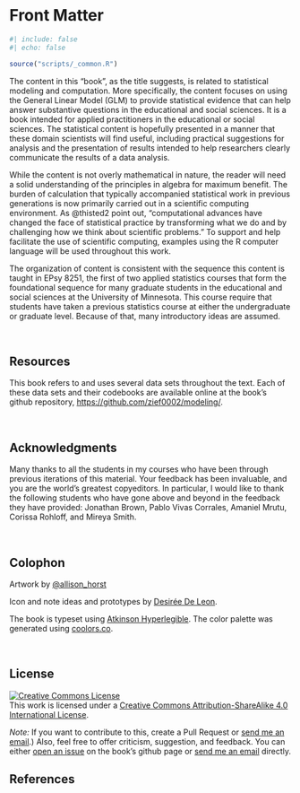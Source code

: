 <img src="figs/banner.png" class="cover" alt=""/>


# Front Matter {.unnumbered}

```r
#| include: false
#| echo: false

source("scripts/_common.R")
```

The content in this "book", as the title suggests, is related to statistical modeling and computation. More specifically, the content focuses on using the General Linear Model (GLM) to provide statistical evidence that can help answer substantive questions in the educational and social sciences. It is a book intended for applied practitioners in the educational or social sciences. The statistical content is hopefully presented in a manner that these domain scientists will find useful, including practical suggestions for analysis and the presentation of results intended to help researchers clearly communicate the results of a data analysis.

While the content is not overly mathematical in nature, the reader will need a solid understanding of the principles in algebra for maximum benefit. The burden of calculation that typically accompanied statistical work in previous generations is now primarily carried out in a scientific computing environment. As @thisted2 point out, "computational advances have changed the face of statistical practice by transforming what we do and by challenging how we think about scientific problems." To support and help facilitate the use of scientific computing, examples using the R computer language will be used throughout this work. 

The organization of content is consistent with the sequence this content is taught in EPsy 8251, the first of two applied statistics courses that form the foundational sequence for many graduate students in the educational and social sciences at the University of Minnesota. This course require that students have taken a previous statistics course at either the undergraduate or graduate level. Because of that, many introductory ideas are assumed. 


<!-- ```{r} -->
<!-- #| echo: false -->
<!-- #| out-width: "100%" -->
<!-- #| fig-alt: "The units are (1) Introduction to statistical computing, (2) Introduction to regression, (3) Regression inference, (4), Multiple regression, (5) Categorical predictors, and (6) Interaction effects." -->
<!-- knitr::include_graphics("figs/00-00-all-units.png") -->
<!-- ``` -->

<br />


## Resources

This book refers to and uses several data sets throughout the text. Each of these data sets and their codebooks are available online at the book's github repository, <https://github.com/zief0002/modeling/>. 



<br />


## Acknowledgments

Many thanks to all the students in my courses who have been through previous iterations of this material. Your feedback has been invaluable, and you are the world's greatest copyeditors. In particular, I would like to thank the following students who have gone above and beyond in the feedback they have provided: Jonathan Brown, Pablo Vivas Corrales, Amaniel Mrutu, Corissa Rohloff, and Mireya Smith.

<br />


## Colophon

Artwork by [&commat;allison_horst](https://twitter.com/allison_horst)

Icon and note ideas and prototypes by [Desirée De Leon](http://desiree.rbind.io/).

The book is typeset using [Atkinson Hyperlegible](https://fonts.google.com/specimen/Atkinson+Hyperlegible). The color palette was generated using [coolors.co](https://coolors.co/).


<br />


## License

<a rel="license" href="http://creativecommons.org/licenses/by-sa/4.0/"><img src="https://i.creativecommons.org/l/by-sa/4.0/88x31.png" alt="Creative Commons License" class="center-image" style="border-width:0"/></a><br />This work is licensed under a <a rel="license" href="http://creativecommons.org/licenses/by-sa/4.0/">Creative Commons Attribution-ShareAlike 4.0 International License</a>.

*Note:* If you want to contribute to this, create a Pull Request or [send me an email](mailto: zief0002@umn.edu).) Also, feel free to offer criticism, suggestion, and feedback. You can either [open an issue](https://github.com/zief0002/modeling/issues) on the book's github page or [send me an email](mailto: zief0002@umn.edu) directly.


## References


